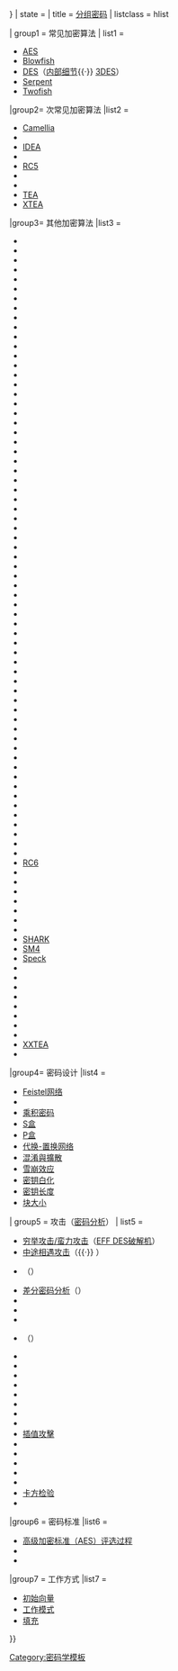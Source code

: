 {{Navbox
| name = 分组密码
| border = {{{border|{{{1|}}}}}}
| state = {{{state|}}}
| title = [[分组密码]]
| listclass = hlist

| group1 = 常见加密算法
| list1 = 
* [[高级加密标准|AES]]
* [[Blowfish]]
* [[資料加密標準|DES]]（[[DES补充材料|内部细节]]{{·}} [[3DES]]）
* [[Serpent]]
* [[Twofish]]

|group2= 次常见加密算法
|list2 = 
* [[Camellia]] 
* {{tsl|en|CAST-128}} 
* [[國際資料加密演算法|IDEA]] 
* {{tsl|en|RC2}} 
* [[RC5]] 
* {{tsl|en|SEED}} 
* {{tsl|en|Skipjack}} 
* [[微型加密算法|TEA]]
* [[XTEA]]

|group3= 其他加密算法
|list3 = 
* {{tsl|en|3-Way}}
* {{tsl|en|ABC (cipher)|ABC (密码)|ABC}}
* {{tsl|en|Akelarre (cipher)|Akelarre (密码)|Akelarre}}
* {{tsl|en|Anubis (cipher)|Anubis (密码)|Anubis}}
* {{tsl|en|ARIA (cipher)|ARIA (密码)|ARIA}}
* {{tsl|en|BaseKing}}
* {{tsl|en|BassOmatic}}
* {{tsl|en|BATON}}
* {{tsl|en|BEAR and LION ciphers|BEAR and LION}}
* {{tsl|en|CAST-256}}
* {{tsl|en|CIKS-1}}
* {{tsl|en|CIPHERUNICORN-A}}
* {{tsl|en|CIPHERUNICORN-E}}
* {{tsl|en|CLEFIA}}
* {{tsl|en|Cellular Message Encryption Algorithm|CMEA}}
* {{tsl|en|Cobra ciphers|Cobra}}
* {{tsl|en|COCONUT98}}
* {{tsl|en|Crab (cipher)|Crab}}
* {{tsl|en|Cryptomeria cipher|Cryptomeria/C2}}
* {{tsl|en|CRYPTON (cipher)|CRYPTON (密码)|CRYPTON}}
* {{tsl|en|CS-Cipher}}
* {{tsl|en|DEAL|DEAL (密码)|DEAL}}
* {{tsl|en|DES-X}}
* {{tsl|en|DFC (cipher)|DFC (密码)|DFC}}
* {{tsl|en|E2 (cipher)|E2 (密码)|E2}}
* {{tsl|en|FEAL}}
* {{tsl|en|FEA-M}}
* {{tsl|en|FROG}}
* {{tsl|en|GDES|G-DES}}
* {{tsl|en|GOST (block cipher)|GOST}}
* {{tsl|en|Grand Cru (cipher)|Grand Cru}}
* {{tsl|en|Hasty Pudding cipher}}
* {{tsl|en|Hierocrypt}}
* {{tsl|en|ICE (cipher)|ICE (密码)|ICE}}
* {{tsl|en|Idea NXT|IDEA NXT}}
* {{tsl|en|Intel Cascade Cipher}}
* {{tsl|en|Iraqi block cipher|Iraqi}}
* {{tsl|en|KASUMI (block cipher)|KASUMI}}
* {{tsl|en|KeeLoq}}
* {{tsl|en|KHAZAD}}
* {{tsl|en|Khufu and Khafre}}
* {{tsl|en|KN-Cipher}}
* {{tsl|en|Ladder-DES}}
* {{tsl|en|Libelle (cipher)|Libelle (密码)|Libelle}}
* {{tsl|en|LOKI97}}
* {{tsl|en|LOKI|LOKI89/91}}
* {{tsl|en|Lucifer (cipher)|Lucifer (密码)|Lucifer}}
* {{tsl|en|M6 (cipher)|M6 (密码)|M6}}
* {{tsl|en|M8 (cipher)||M8}}
* {{tsl|en|MacGuffin (cipher)|MacGuffin}}
* {{tsl|en|Madryga}}
* {{tsl|en|MAGENTA}}
* {{tsl|en|MARS (cipher)|MARS (密码)|MARS}}
* {{tsl|en|Mercy (cipher)|Mercy}}
* {{tsl|en|MESH (cipher)|MESH}}
* {{tsl|en|MISTY1}}
* {{tsl|en|MMB}}
* {{tsl|en|MULTI2}}
* {{tsl|en|MultiSwap}}
* {{tsl|en|New Data Seal}}
* {{tsl|en|NewDES}}
* {{tsl|en|Nimbus (cipher)|Nimbus}}
* {{tsl|en|NOEKEON}}
* {{tsl|en|NUSH}}
* {{tsl|en|Q (cipher)|Q (密码)|Q}}
* [[RC6]]
* {{tsl|en|REDOC}}
* {{tsl|en|Red Pike (cipher)|Red Pike}}
* {{tsl|en|S-1 block cipher|S-1}}
* {{tsl|en|SAFER}}
* {{tsl|en|SAVILLE}}
* {{tsl|en|SC2000}}
* {{tsl|en|SHACAL}}
* [[SHARK]]
* [[SM4]]
* [[Speck]]
* {{tsl|en|Spectr-H64}}
* {{tsl|en|Square (cipher)|Square (密码)|Square}}
* {{tsl|en|SXAL/MBAL}}
* {{tsl|en|Threefish}}
* {{tsl|en|Treyfer}}
* {{tsl|en|UES (cipher)|UES (密码)|UES}}
* {{tsl|en|Xenon (cipher)|Xenon (密码)|Xenon}}
* {{tsl|en|xmx}}
* [[XXTEA]]
* {{tsl|en|Zodiac (cipher)|Zodiac (密码)|Zodiac}}

|group4= 密码设计
|list4 = 
* [[费斯妥密码|Feistel网络]]
* {{link-en|密钥调度|Key schedule}}
* [[乘积密码]]
* [[S盒]]
* [[P盒]]
* [[代换-置换网络]]
* [[混淆與擴散|混淆與擴散]]
* [[雪崩效应]]
* [[白化 (密码学)|密钥白化]]
* [[密钥长度]]
* [[块大小]]

| group5 = 攻击（[[密码分析]]）
| list5  = 
* [[蛮力攻击|穷举攻击/蛮力攻击]]（[[EFF DES破解机]]）
* [[中途相遇攻击]]（{{link-en|Biclique攻击|Biclique attack}}{{·}} {{link-en|三子集中途相遇攻击|Biclique attack}}）
* {{link-en|线性密码分析|Linear cryptanalysis}}（{{link-en|堆积引理|Piling-up lemma}}）
* [[差分密码分析]]（{{link-en|不可能差分密码分析|Impossible differential cryptanalysis}}）
* {{link-en|截断差分分析|Truncated differential cryptanalysis}}
* {{link-en|高阶差分分析|Higher-order differential cryptanalysis}}
* {{link-en|差分-线性攻击|Differential-linear}}
* {{link-en|区分攻击|Distinguishing attack}}（{{link-en|已知密钥区分攻击|Known-key distinguishing attack}}）
* {{link-en|积分密码分析|Integral cryptanalysis}}
* {{link-en|回力镖攻击|Boomerang attack}}
* {{link-en|模''n''密码分析|Mod n cryptanalysis}}
* {{link-en|相关密钥攻击|Related-key attack}}
* {{link-en|滑动攻击|Slide attack}}
* {{link-en|回旋密码分析|Rotational cryptanalysis}}
* {{link-en|时序攻击|Timing attack}}
* {{link-en|XSL攻击|XSL attack}}
* [[插值攻擊]]
* {{link-en|划分密码分析|Partitioning cryptanalysis|Partitioning}}
* {{link-en|戴维斯攻击|Davies' attack}}
* {{link-en|回弹攻击|Rebound attack}}
* {{link-en|弱密钥|Weak key}}
* {{link-en|肯德尔等级相关系数|Kendall tau rank correlation coefficient}}
* [[卡方检验]]
* {{link-en|时间、内存、数据取舍攻击|Time/memory/data tradeoff attack|}}

|group6 = 密码标准
|list6 = 
* [[高级加密标准评选过程|高级加密标准（AES）评选过程]]
* {{tsl|en|CRYPTREC}}
* {{tsl|en|NESSIE}}

|group7 = 工作方式
|list7 =
* [[初始向量]]
* [[分组密码工作模式|工作模式]]
* [[填充 (密码学)|填充]]

}}<noinclude>
[[Category:密码学模板]]

</noinclude>
